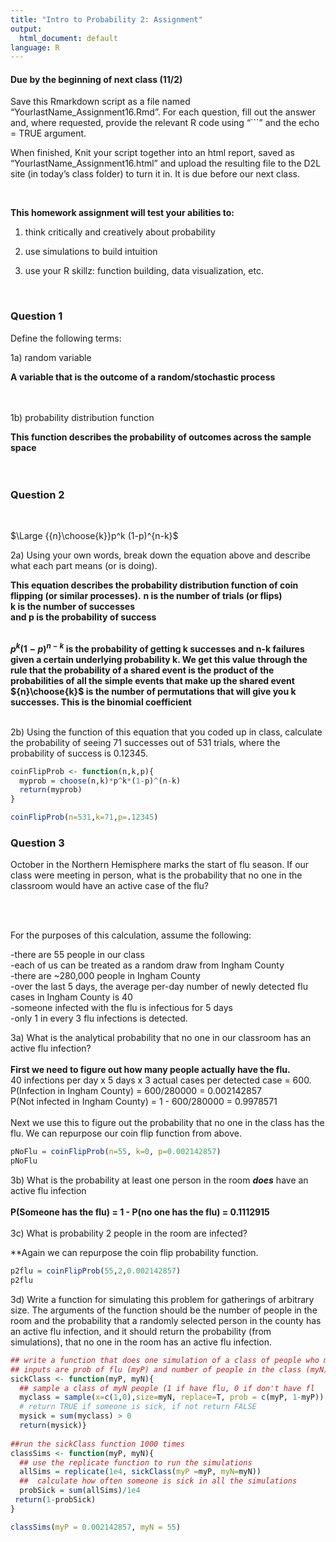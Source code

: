 ```yaml
---
title: "Intro to Probability 2: Assignment"
output:
  html_document: default
language: R
---
```


<!-- To render the assignment in Rmarkdown, enter the command below in the R console -->
<!-- rmarkdown::render("Class_16_Assignment.Rmd") -->

#### Due by the beginning of next class (11/2)

Save this Rmarkdown script as a file named “YourlastName_Assignment16.Rmd”. 
For each question, fill out the answer and, where requested, 
provide the relevant R code using "```" and the echo = TRUE argument.

When finished, Knit your script together into an html report, 
saved as “YourlastName_Assignment16.html” and upload the 
resulting file to the D2L site (in today’s class folder) to turn it in. 
It is due before our next class.

\

**This homework assignment will test your abilities to:**

1. think critically and creatively about probability

2. use simulations to build intuition

3. use your R skillz: function building, data visualization, etc.

\

### Question 1

Define the following terms: 

1a) random variable
 
 **A variable that is the outcome of a random/stochastic process**
 \
 \
 \
 
1b) probability distribution function
 
 **This function describes the probability of outcomes across the sample space**
 \
 \
 \


### Question 2
\
<div class="centered">
$\Large {{n}\choose{k}}p^k (1-p)^{n-k}$
</div>

2a) Using your own words, break down the equation above and 
describe what each part means (or is doing).

**This equation describes the probability distribution function of coin flipping (or similar processes).**
**n is the number of trials (or flips)**\
**k is the number of successes**\
**and p is the probability of success**\

\
**$p^{k} (1-p)^{n-k}$ is the probability of getting k successes and n-k failures given a certain underlying probability k. We get this value through the rule that the probability of a shared event is the product of the probabilities of all the simple events that make up the shared event**
**${n}\choose{k}$ is the number of permutations that will give you k successes. This is the binomial coefficient**
\
\

2b) Using the function of this equation that you coded up in class, calculate the probability of 
seeing 71 successes out of 531 trials, where the probability of success is 0.12345.

```r

coinFlipProb <- function(n,k,p){
  myprob = choose(n,k)*p^k*(1-p)^(n-k)
  return(myprob)
}

coinFlipProb(n=531,k=71,p=.12345)

```

### Question 3

October in the Northern Hemisphere marks the start of flu season.
If our class were meeting in person, what is the probability 
that no one in the classroom would have an active case of the flu?

\
\

For the purposes of this calculation, assume the following:

-there are 55 people in our class\
-each of us can be treated as a random draw from Ingham County\
-there are ~280,000 people in Ingham County\
-over the last 5 days, the average per-day number of newly detected flu cases in Ingham County is 40\
-someone infected with the flu is infectious for 5 days\
-only 1 in every 3 flu infections is detected.\

3a) What is the analytical probability that no one in our classroom 
has an active flu infection?\
\
**First we need to figure out how many people actually have the flu.**\
40 infections per day x 5 days x 3 actual cases per detected case = 600.\
P(Infection in Ingham County) = 600/280000 = 0.002142857\
P(Not infected in Ingham County) = 1 - 600/280000 = 0.9978571\
\
Next we use this to figure out the probability that no one in the class has the flu. We can repurpose our coin flip function from above.\
```r
pNoFlu = coinFlipProb(n=55, k=0, p=0.002142857)
pNoFlu
```

3b) What is the probability at least one person in the room **_does_** have an active 
flu infection\
\
**P(Someone has the flu) = 1 - P(no one has the flu) = 0.1112915**
\
\
3c) What is probability 2 people in the room are infected?

**Again we can repurpose the coin flip probability function.

```r
p2flu = coinFlipProb(55,2,0.002142857)
p2flu
```



3d) Write a function for simulating this problem for gatherings of arbitrary size.
The arguments of the function should be the number of people in the room 
and the probability that a randomly selected person in the county has an active flu infection,
and it should return the probability (from simulations), 
that no one in the room has an active flu infection.

```r

## write a function that does one simulation of a class of people who may or may not have the flu
## inputs are prob of flu (myP) and number of people in the class (myN)
sickClass <- function(myP, myN){
  ## sample a class of myN people (1 if have flu, 0 if don't have fl
  myclass = sample(x=c(1,0),size=myN, replace=T, prob = c(myP, 1-myP))
  # return TRUE if someone is sick, if not return FALSE
  mysick = sum(myclass) > 0 
  return(mysick)}
  
##run the sickClass function 1000 times
classSims <- function(myP, myN){
  ## use the replicate function to run the simulations
  allSims = replicate(1e4, sickClass(myP =myP, myN=myN))
  ##  calculate how often someone is sick in all the simulations
  probSick = sum(allSims)/1e4
 return(1-probSick) 
}

classSims(myP = 0.002142857, myN = 55)

```


